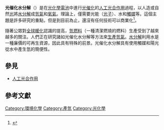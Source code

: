'''光催化水分解'''（{{lang-en|photocatalytic water splitting}}）是在[[光化學電池|光化學電池]]中進行[[光催化|光催化]]的[[人工光合作用|人工光合作用]]過程，以人造或自然[[光|光]]將[[水|水]][[水分解|分解]]成[[氫氣|氫氣]]和[[氧氣|氧氣]]。理論上，僅需要光能（[[光子|光子]]）、水和[[觸媒|觸媒]]等。這個主題是許多研究的重點，但是到目前為止，還沒有任何技術可以商業化<ref>{{cite journal|last= Chu |first= Sheng |last2= Li |first2= Wei |last3= Hamann |first3= Thomas |last4= Shih |first4= Ishiang |last5= Wang |first5= Dunwei |last6= Mi |first6= Zetian |year= 2017 |title= Roadmap on solar water splitting: current status and future prospects |journal= Nano Futures |volume= 1 |issue=  2|pages= 022001 |issn= |pmid= |pmc= |doi= 10.1088/2399-1984/aa88a1 |bibcode=2017NanoF...1b2001C|ref= }}</ref>。

隨著公眾對[[全球暖化|全球暖化]]認識的提高，[[氫燃料|氫燃料]]（一種清潔燃燒的燃料）生產受到了越來越多的關注。人們正在研究諸如光催化水分解等方法來[[產氫|生產氫氣]]。[[水分解|水分解]]利用水是一種廉價的可再生資源，因此具有特殊的前景。光催化水分解具有使用觸媒和陽光從水中產生氫的簡便性。

==參見==
*[[人工光合作用|人工光合作用]]

==參考文獻==
{{reflist}}

[[Category:環境化學|Category:環境化學]]
[[Category:產氫|Category:產氫]]
[[Category:光化學|Category:光化學]]